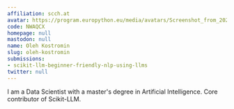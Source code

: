 ```yaml
---
affiliation: scch.at
avatar: https://program.europython.eu/media/avatars/Screenshot_from_2024-01-06_14-54-25_EhAyTJE.png
code: NWAQCX
homepage: null
mastodon: null
name: Oleh Kostromin
slug: oleh-kostromin
submissions:
- scikit-llm-beginner-friendly-nlp-using-llms
twitter: null
---
```


I am a Data Scientist with a master's degree in Artificial Intelligence. Core contributor of Scikit-LLM.
